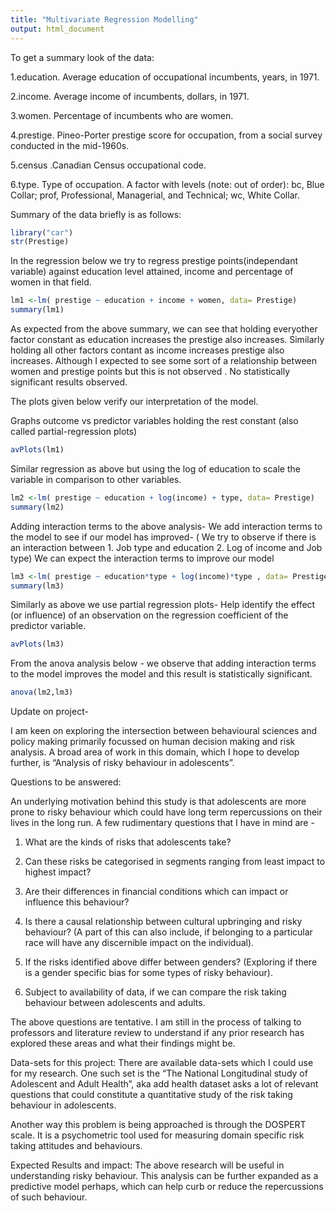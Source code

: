 ```yaml
---
title: "Multivariate Regression Modelling"
output: html_document
---
```

To get a summary look of the data:

1.education. Average education of occupational
incumbents, years, in 1971.

2.income. Average income of incumbents, dollars, in
1971.

3.women. Percentage of incumbents who are women.

4.prestige. Pineo-Porter prestige score for occupation,
from a social survey conducted in the mid-1960s.

5.census .Canadian Census occupational code.

6.type. Type of occupation. A factor with levels (note:
out of order): bc, Blue Collar; prof, Professional,
Managerial, and Technical; wc, White Collar. 

Summary of the data briefly is as follows:
```r
library("car")
str(Prestige)
```

In the regression below we try to regress prestige points(independant variable) against education level attained, income and percentage of women in that field.

```r
lm1 <-lm( prestige ~ education + income + women, data= Prestige)
summary(lm1)
```
As expected from the above summary, we can see that holding everyother factor constant as education increases the prestige also increases. Similarly holding all other factors contant as income increases prestige also increases. Although I expected to see some sort of a relationship between women and prestige points but this is not observed . No statistically significant results observed.

The plots given below verify our interpretation of the model. 

 Graphs outcome vs predictor variables holding the rest constant (also called partial-regression plots)

```r
avPlots(lm1)

```

Similar regression as above but using the log of education to scale the variable in comparison to other variables.
```r
lm2 <-lm( prestige ~ education + log(income) + type, data= Prestige)
summary(lm2)
```

Adding interaction terms to the above analysis- 
We add interaction terms to the model to see if our model has improved- 
( We try to observe if there is an interaction between 1. Job type and education 2. Log of income and Job type)
We can expect the interaction terms to improve our model

```r
lm3 <-lm( prestige ~ education*type + log(income)*type , data= Prestige)
summary(lm3)

```

Similarly as above we use partial regression plots-
Help identify the effect (or influence) of an observation on the regression coefficient of the predictor variable.

```r
avPlots(lm3)

```

From the anova analysis below - we observe that adding interaction terms to the model improves the model and this result is statistically significant. 
```r
anova(lm2,lm3)
```

Update on project-

I am keen on exploring the intersection between behavioural sciences and policy making primarily focussed on human decision making and risk analysis. A broad area of work in this domain, which I hope to develop further, is "Analysis of risky behaviour in adolescents". 

Questions to be answered:

An underlying motivation behind this study is that adolescents are more prone to risky behaviour which could have long term repercussions on their lives in the long run. A few rudimentary questions that I have in mind are - 

1.  What are the kinds of risks that adolescents take?

2.	Can these risks be categorised in segments ranging from least impact to highest impact?

3.	Are their differences in financial conditions which can impact or influence this behaviour?

4.	Is there a causal relationship between cultural upbringing and risky behaviour? (A part of this can also include, if belonging to a particular race will have any discernible impact on the individual).

5.	If the risks identified above differ between genders? (Exploring if there is a gender specific bias for some types of risky behaviour).

6.	Subject to availability of data, if we can compare the risk taking behaviour between adolescents and adults.

The above questions are tentative. I am still in the process of talking to professors and literature review to understand if any prior research has explored these areas and what their findings might be.

Data-sets for this project:
There are available data-sets which I could use for my research. One such set is the "The National Longitudinal study of Adolescent and Adult Health", aka add health dataset asks a lot of relevant questions that could constitute a quantitative study of the risk taking behaviour in adolescents.


Another way this problem is being approached is through the DOSPERT scale. It is a psychometric tool used for measuring domain specific risk taking attitudes and behaviours. 


Expected Results and impact: 
The above research will be useful in understanding risky behaviour. This analysis can be further expanded as a predictive model perhaps, which can help curb or reduce the repercussions of such behaviour. 

